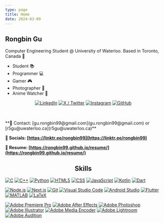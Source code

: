 ```yaml
---
type: page
title: Home
date: 2024-03-09
---
```


## Rongbin Gu

Computer Engineering Student @ University of Waterloo. Based in Toronto, Canada 🍁
- Student 📚
- Programmer 💻
- Gamer 🎮
- Photographer 📸
- Anime Watcher 🍿

<p align="center" className="flex justify-center flex-wrap">
  <a href="https://www.linkedin.com/in/rongbin99/" target="_blank" rel="noopener noreferrer"><Image src="/images/LI-In-Bug.png" alt="LinkedIn" height={48} width={48} priority className="next-image" style={{marginLeft: "0px"}}/></a>
  <a href="https://twitter.com/rongbin99" target="_blank" rel="noopener noreferrer"><Image src="/images/sl_z_072523_61700_01.jpg" alt="X / Twitter" height={40} width={40} priority className="next-image" style={{marginLeft: "5px"}}/></a>
  <a href="https://www.instagram.com/rongbin99/" target="_blank" rel="noopener noreferrer"><Image src="/images/Instagram_Glyph_Gradient.svg" alt="Instagram" height={40} width={40} priority className="next-image" style={{marginLeft: "10px"}}/></a>
  <a href="https://github.com/Rongbin99/" target="_blank" rel="noopener noreferrer"><Image src="/images/GitHub-Symbol.png" alt="GitHub" height={70} width={70} priority className="next-image" style={{marginLeft: "-5px"}}/></a>
</p>

<div><br></br></div>

<Callout type="info" emoji="🍃">
  **📨 Contact: [gu.rongbin99@gmail.com](gu.rongbin99@gmail.com) or [r5gu@uwaterloo.ca](r5gu@uwaterloo.ca)**

  **🔗 Socials: [https://linktr.ee/rongbin99](https://linktr.ee/rongbin99)** 

  **💼 Resume: [https://rongbin99.github.io/resume/](https://rongbin99.github.io/resume/)**
</Callout>


<div>
  <Helmet>
    <title>Rongbin Fan Club</title>
  </Helmet>
</div>

<h2 align="center">Skills</h2>
<p className="flex justify-center flex-wrap">
  <a href="https://en.cppreference.com/w/c/language" target="_blank" rel="noopener noreferrer"><Image src="/images/C_Programming_Language.svg" alt="C" height={50} width={50} priority className="next-image" style={{marginLeft: "10px"}}/></a>
  <a href="https://www.cplusplus.com/" target="_blank" rel="noopener noreferrer"><Image src="/images/ISO_C++_Logo.svg.png" alt="C++" height={50} width={50} priority className="next-image" style={{marginLeft: "10px"}}/></a> 
  <a href="https://www.python.org/" target="_blank" rel="noopener noreferrer"><Image src="/images/Python-logo-notext.svg.png" alt="Python" height={50} width={50} priority className="next-image" style={{marginLeft: "10px"}}/></a>  
  <a href="https://en.wikipedia.org/wiki/HTML5" target="_blank" rel="noopener noreferrer"><Image src="/images/HTML5_logo_and_wordmark.svg.png" alt="HTML5" height={50} width={50} priority className="next-image" style={{marginLeft: "10px"}}/></a>
  <a href="https://en.wikipedia.org/wiki/CSS" target="_blank" rel="noopener noreferrer"><Image src="/images/CSS.3.svg" alt="CSS" height={50} width={37} priority className="next-image" style={{marginLeft: "10px"}}/></a>
  <a href="https://www.javascript.com/" target="_blank" rel="noopener noreferrer"><Image src="/images/JavaScript-logo.png" alt="JavaScript" height={50} width={50} priority className="next-image" style={{marginLeft: "10px"}}/></a>
  <a href="https://kotlinlang.org/" target="_blank" rel="noopener noreferrer"><Image src="/images/kotlin-logo.png" alt="Kotlin" height={50} width={50} priority className="next-image" style={{marginLeft: "10px"}}/></a>
  <a href="https://dart.dev/" target="_blank" rel="noopener noreferrer"><Image src="/images/Dart-logo.png" alt="Dart" height={50} width={50} priority className="next-image" style={{marginLeft: "10px"}}/></a>
</p>

<p className="flex justify-center flex-wrap">
  <a href="https://nodejs.org/en" target="_blank" rel="noopener noreferrer"><Image src="/images/Node.js_logo.svg" alt="Node.js" height={50} width={50} priority className="next-image" style={{marginLeft: "10px"}}/></a>
  <a href="https://nextjs.org/" target="_blank" rel="noopener noreferrer"><Image src="/images/next-js.svg" alt="Next.js" height={50} width={50} priority className="next-image" style={{marginLeft: "10px"}}/></a>
  <a href="https://git-scm.com/" target="_blank" rel="noopener noreferrer"><Image src="/images/Git-Icon-1788C.png" alt="Git" height={50} width={50} priority className="next-image" style={{marginLeft: "10px"}}/></a>
  <a href="https://code.visualstudio.com/" target="_blank" rel="noopener noreferrer"><Image src="/images/Visual_Studio_Code_1.35_icon.svg.webp" alt="Visual Studio Code" height={50} width={50} priority className="next-image" style={{marginLeft: "10px"}}/></a>
  <a href="https://developer.android.com/studio" target="_blank" rel="noopener noreferrer"><Image src="/images/icons8-android-studio.svg" alt="Android Studio" height={50} width={50} priority className="next-image" style={{marginLeft: "10px"}}/></a>
  <a href="https://docs.flutter.dev/" target="_blank" rel="noopener noreferrer"><Image src="/images/64d67700f8293a9dc827.svg" alt="Flutter" height={50} width={40} priority className="next-image" style={{marginLeft: "10px"}}/></a>
  <a href="https://www.mathworks.com/products/matlab.html" target="_blank" rel="noopener noreferrer"><Image src="/images/Matlab_Logo.png" alt="MATLAB" height={50} width={50} priority className="next-image" style={{marginLeft: "10px"}}/></a>
  <a href="https://www.latex-project.org/" target="_blank" rel="noopener noreferrer"><Image src="/images/latex.svg" alt="LaTeX" height={50} width={50} priority className="next-image" style={{marginLeft: "10px"}}/></a>
</p>

<p className="flex justify-center flex-wrap">
  <a href="https://www.adobe.com/ca/products/premiere.html" target="_blank" rel="noopener noreferrer"><Image src="/images/adobe_premiere_pro_macos_bigsur_icon_189485.png" alt="Adobe Premiere Pro" height={50} width={50} priority className="next-image" style={{marginLeft: "10px"}}/></a>
  <a href="https://www.adobe.com/ca/products/aftereffects.html" target="_blank" rel="noopener noreferrer"><Image src="/images/adobe_after_effects_macos_bigsur_icon_190464.png" alt="Adobe After Effects" height={50} width={50} priority className="next-image" style={{marginLeft: "10px"}}/></a>
  <a href="https://www.adobe.com/ca/products/photoshop.html" target="_blank" rel="noopener noreferrer"><Image src="/images/adobe_photoshop_macos_bigsur_icon_190436.png" alt="Adobe Photoshop" height={50} width={50} priority className="next-image" style={{marginLeft: "10px"}}/></a>
  <a href="https://www.adobe.com/ca/products/illustrator.html" target="_blank" rel="noopener noreferrer"><Image src="/images/adobe_illustrator_macos_bigsur_icon_190447.png" alt="Adobe Illustrator" height={50} width={50} priority className="next-image" style={{marginLeft: "10px"}}/></a>
  <a href="https://www.adobe.com/ca/products/media-encoder.html" target="_blank" rel="noopener noreferrer"><Image src="/images/adobe_media_encoder_macos_bigsur_icon_190437.png" alt="Adobe Media Encoder" height={50} width={50} priority className="next-image" style={{marginLeft: "10px"}}/></a>
  <a href="https://www.adobe.com/ca/products/photoshop-lightroom.html" target="_blank" rel="noopener noreferrer"><Image src="/images/adobe_lightroom_macos_bigsur_icon_190441.png" alt="Adobe Lightroom" height={50} width={50} priority className="next-image" style={{marginLeft: "10px"}}/></a>
  <a href="https://www.adobe.com/ca/products/audition.html" target="_blank" rel="noopener noreferrer"><Image src="/images/adobe_audition_macos_bigsur_icon_190460.png" alt="Adobe Audition" height={50} width={50} priority className="next-image" style={{marginLeft: "10px"}}/></a>
</p>
